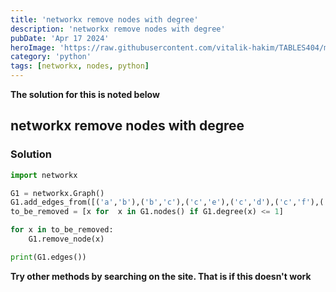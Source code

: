 ---
title: 'networkx remove nodes with degree'
description: 'networkx remove nodes with degree'
pubDate: 'Apr 17 2024'
heroImage: 'https://raw.githubusercontent.com/vitalik-hakim/TABLES404/main/error_b/python.jpg'
category: 'python'
tags: [networkx, nodes, python]
---

**The solution for this is noted below**

## networkx remove nodes with degree

### Solution

```python
import networkx

G1 = networkx.Graph()
G1.add_edges_from([('a','b'),('b','c'),('c','e'),('c','d'),('c','f'),('c','g')])
to_be_removed = [x for  x in G1.nodes() if G1.degree(x) <= 1]

for x in to_be_removed:
    G1.remove_node(x)

print(G1.edges())
```
**Try other methods by searching on the site. That is if this doesn't work**
